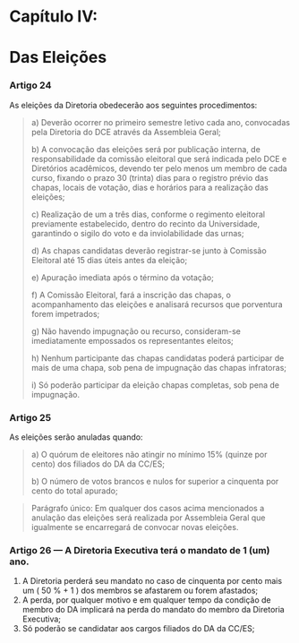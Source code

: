 # **Capítulo IV:**

# **Das Eleições**

### **Artigo 24**

As eleições da Diretoria obedecerão aos seguintes procedimentos:

> a) Deverão ocorrer no primeiro semestre letivo cada ano, convocadas pela Diretoria
> do DCE através da Assembleia Geral;
>
> b) A convocação das eleições será por publicação interna, de responsabilidade da
> comissão eleitoral que será indicada pelo DCE e Diretórios acadêmicos, devendo ter
> pelo menos um membro de cada curso, fixando o prazo 30 (trinta) dias para o
> registro prévio das chapas, locais de votação, dias e horários para a realização das eleições;
>
> c) Realização de um a três dias, conforme o regimento eleitoral previamente
> estabelecido, dentro do recinto da Universidade, garantindo o sigilo do voto e da
> inviolabilidade das urnas;
>
> d) As chapas candidatas deverão registrar-se junto à Comissão Eleitoral até 15 dias
> úteis antes da eleição;
>
> e) Apuração imediata após o término da votação;
>
> f) A Comissão Eleitoral, fará a inscrição das chapas, o acompanhamento das
> eleições e analisará recursos que porventura forem impetrados;
>
> g) Não havendo impugnação ou recurso, consideram-se imediatamente
> empossados os representantes eleitos;
>
> h) Nenhum participante das chapas candidatas poderá participar de mais de uma
> chapa, sob pena de impugnação das chapas infratoras;
>
> i) Só poderão participar da eleição chapas completas, sob pena de impugnação.

### **Artigo 25**

As eleições serão anuladas quando:

> a) O quórum de eleitores não atingir no mínimo 15% (quinze por cento) dos filiados
> do DA da CC/ES;
>
> b) O número de votos brancos e nulos for superior a cinquenta por cento do total
> apurado;

> Parágrafo único: Em qualquer dos casos acima mencionados a anulação das eleições será realizada por Assembleia Geral que igualmente se encarregará de convocar novas eleições.

### **Artigo 26** — A Diretoria Executiva terá o mandato de 1 (um) ano.

1. A Diretoria perderá seu mandato no caso de cinquenta por cento mais um ( 50
   % + 1 ) dos membros se afastarem ou forem afastados;
1. A perda, por qualquer motivo e em qualquer tempo da condição de membro do
   DA implicará na perda do mandato do membro da Diretoria Executiva;
1. Só poderão se candidatar aos cargos filiados do DA da CC/ES;
